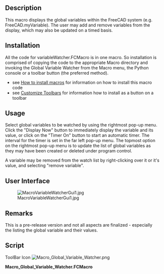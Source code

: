 <languages/>

{{Macro
|Name=Macro Global Variable Watcher
|Description=This macro displays the global variables within the FreeCAD system, (e.g. FreeCAD.myVariable).
|Author=Piffpoof
|Version=1.0
|Date=2015-02-09
|FCVersion=All
|Download=[https://wiki.freecad.org/images/c/c1/Macro_Global_Variable_Watcher.png ToolBar Icon]
}}

==Description==

This macro displays the global variables within the FreeCAD system (e.g. FreeCAD.myVariable). The user may add and remove variables from the display, which may also be updated on a timed basis.

==Installation==

All the code for variableWatcher.FCMacro is in one macro. So installation is comprised of copying the code to the appropriate Macro directory and invoking the Global Variable Watcher from the Macro menu, the Python console or a toolbar button (the preferred method).
* see [[How_to_install_macros|How to install macros]] for information on how to install this macro code
* see [[Customize_Toolbars|Customize Toolbars]] for information how to install as a button on a toolbar

==Usage==

Select global variables to be watched by using the rightmost pop-up menu. Click the "Display Now" button to immediately display the variable and its value, or click on the "Timer On" button to start an automatic timer. The interval for the timer is set in the far left pop-up menu. The topmost option on the rightmost pop-up menu is to update the list of global variables as they may have been created or deleted under program control.

A variable may be removed from the watch list by right-clicking over it or it's value, and selecting "remove variable".

==User Interface==

[[File:MacroVariableWatcherGui1.jpg]]

==Remarks==

This is a pre-release version and not all aspects are finalized - especially the listing the global variable and their values.

==Script==

ToolBar Icon [[Image:Macro_Global_Variable_Watcher.png]]

'''Macro_Global_Variable_Watcher.FCMacro'''

{{MacroCode|code=
# -*- coding: utf-8 -*-
#
#			Variable Watcher
#			displays variables of the form FreeCAD.*,
#			either manually or on a timed basis
#
################################
# routine to <description goes here>
"""
script does <long winded description goes here>
"""
################################

# import statements
import FreeCAD
import math, collections, time
from datetime import datetime
from threading import Timer
from PySide import QtGui, QtCore

# UI Class definitions

class VariableWatcher(QtGui.QDialog):
	""""""
	def __init__(self):
		super(VariableWatcher, self).__init__()
		self.initUI()
	def initUI(self):
		column1LH	= 10
		column2LH	= 350
		headerY		= 20
		row1		= 50
		row2		= 75
		row3		= 100
		row4		= 125
		row5		= 150
		# define window		xLoc,yLoc,xDim,yDim
		self.setGeometry(	250, 250, 750, 200)
		self.setWindowTitle("Variable Watcher")
		self.setWindowFlags(QtCore.Qt.WindowStaysOnTopHint)
		self.intervalDefault = str(2)
		# labels
		self.name1 = QtGui.QLabel(varLabelSpaces, self)
		self.name1.move(column1LH, row1)
		self.value1 = QtGui.QLabel(varValueSpaces, self)
		self.value1.move(column2LH, row1)
		self.name2 = QtGui.QLabel(varLabelSpaces, self)
		self.name2.move(column1LH, row2)
		self.value2 = QtGui.QLabel(varValueSpaces, self)
		self.value2.move(column2LH, row2)
		self.name3 = QtGui.QLabel(varLabelSpaces, self)
		self.name3.move(column1LH, row3)
		self.value3 = QtGui.QLabel(varValueSpaces, self)
		self.value3.move(column2LH, row3)
		self.name4 = QtGui.QLabel(varLabelSpaces, self)
		self.name4.move(column1LH, row4)
		self.value4 = QtGui.QLabel(varValueSpaces, self)
		self.value4.move(column2LH, row4)
		self.name5 = QtGui.QLabel(varLabelSpaces, self)
		self.name5.move(column1LH, row5)
		self.value5 = QtGui.QLabel(varValueSpaces, self)
		self.value5.move(column2LH, row5)
		self.intervalLbl = QtGui.QLabel("interval", self)
		self.intervalLbl.move(90, headerY)
		self.timestampLbl = QtGui.QLabel("                 ", self)
		self.timestampLbl.move(300, 180)
		# radio buttons
		self.timerOnRB  = QtGui.QRadioButton("Timer On",self)
		self.timerOnRB.setEnabled(True)
		self.timerOnRB.clicked.connect(self.onTimerOnRB)
		self.timerOnRB.move(150,headerY-10)
		self.timerOffRB = QtGui.QRadioButton("Timer Off",self)
		self.timerOffRB.setEnabled(True)
		self.timerOffRB.setChecked(True)
		self.timerOffRB.clicked.connect(self.onTimerOffRB)
		self.timerOffRB.move(150,headerY+10)
		#
		nowButton = QtGui.QPushButton('Display Now', self)
		nowButton.clicked.connect(self.onDisplayNow)
		nowButton.move(250, headerY-7)
		# set up lists for pop-ups
		self.intervalPopupItems = ("0.5","1","2","3","4","5","6","7","8","9","10")
		# set up pop-up menu for timer interval
		self.intervalPop = QtGui.QComboBox(self)
		self.intervalPop.addItems(self.intervalPopupItems)
		self.intervalPop.setCurrentIndex(self.intervalPopupItems.index(self.intervalDefault))
		self.interval = self.intervalDefault
		self.intervalPop.move(10,headerY-5)
		self.intervalPop.activated[str].connect(self.onIntervalActivated)
		# set up pop-up menu FreeCAD global variables to watch
		self.globVar = QtGui.QComboBox(self)
		self.globVar.addItems(fcGlobalVars())
		self.globVar.setCurrentIndex(0)
		self.globVar.setGeometry(0,0,250,30)
		self.globVar.move(375,headerY-7)
		self.globVar.activated[str].connect(self.onMenuChoice)
		#
		cancelButton = QtGui.QPushButton('Cancel', self)
		cancelButton.clicked.connect(self.onCancel)
		cancelButton.move(650, headerY-7)
		# contextual menu for removing variable from watch list
		mnuRemove = QtGui.QAction(self)
		mnuRemove.setText("remove variable")
		mnuRemove.triggered.connect(self.onRemoveVariable)
		# define menu and add option
		self.name1.setContextMenuPolicy(QtCore.Qt.ActionsContextMenu)
		self.name1.addAction(mnuRemove)
		self.name2.setContextMenuPolicy(QtCore.Qt.ActionsContextMenu)
		self.name2.addAction(mnuRemove)
		self.name3.setContextMenuPolicy(QtCore.Qt.ActionsContextMenu)
		self.name3.addAction(mnuRemove)
		self.name4.setContextMenuPolicy(QtCore.Qt.ActionsContextMenu)
		self.name4.addAction(mnuRemove)
		self.name5.setContextMenuPolicy(QtCore.Qt.ActionsContextMenu)
		self.name5.addAction(mnuRemove)
		self.value1.setContextMenuPolicy(QtCore.Qt.ActionsContextMenu)
		self.value1.addAction(mnuRemove)
		self.value2.setContextMenuPolicy(QtCore.Qt.ActionsContextMenu)
		self.value2.addAction(mnuRemove)
		self.value3.setContextMenuPolicy(QtCore.Qt.ActionsContextMenu)
		self.value3.addAction(mnuRemove)
		self.value4.setContextMenuPolicy(QtCore.Qt.ActionsContextMenu)
		self.value4.addAction(mnuRemove)
		self.value5.setContextMenuPolicy(QtCore.Qt.ActionsContextMenu)
		self.value5.addAction(mnuRemove)

		self.show()
		#
	def onIntervalActivated(self, text):
		self.interval = text
	
	def onTimerOffRB(self):
		# don't do much, this button serves as a semaphore for the timer routine
		pass

	def onTimerOnRB(self):
		# launch timer routine which is based on the Off radio button
		self.timerRoutine()

	def timerRoutine(self):
		if self.timerOnRB.isChecked():
			# if the On button is still checked then launch another timer event
			#print self.interval
			Timer(float(self.interval), self.timerRoutine, ()).start()
			#Timer(2, self.timerRoutine, ()).start()
		else:
			FreeCAD.Console.PrintMessage("Timer ceasing\n")
		# now do what should be done
		self.timerRoutineActions()

	def timerRoutineActions(self):
		global watchedVariables
		if len(watchedVariables)>0:
			self.displayVariables()
		else:
			FreeCAD.Console.PrintMessage("Timer found no variables\n")
		self.timestamp()

	def timestamp(self):
		self.timestampLbl.setText(datetime.now().strftime('%H:%M:%S'))

	def onDisplayNow(self):
		self.timestamp()
		if len(watchedVariables)>0:
			self.displayVariables()
		else:
			FreeCAD.Console.PrintMessage("Found no variables\n")

	def onMenuChoice(self,aChoice):
		# handle the user choice from the list of FreeCAD global variables
		if aChoice==topOfMenuChoices:
			# wants to update list of Global variable in FreeCAD
			self.globVarPopupItems  = fcGlobalVars()
			self.globVar.clear()
			self.globVar.addItems(self.globVarPopupItems)
		else:
			if hasattr(FreeCAD,aChoice):
				varStr = "FreeCAD."+aChoice
				exec "varVal = "+varStr
				exec "dataTypeStr = str(type(" + varStr + "))"
				self.addVariable(varStr,varVal.__repr__())

	def addVariable(self, aNameStr, aValueStr):
		global watchedVariables
		if len(watchedVariables)<watchVariableLimit:
			# screen limited in size for now
			if aNameStr not in watchedVariables.keys():
				# prevent adding same variable twice
				watchedVariables[aNameStr] = aValueStr
				self.displayVariables()
		
	def onRemoveVariable(self):
		global watchedVariables
		if self.name1.underMouse() or self.value1.underMouse():
			variableToRemove = self.name1.text()
		if self.name2.underMouse() or self.value2.underMouse():
			variableToRemove = self.name2.text()
		if self.name3.underMouse() or self.value3.underMouse():
			variableToRemove = self.name3.text()
		#print variableToRemove
		watchedVariables.pop(variableToRemove)
		self.displayVariables()

	def displayVariables(self):
		global watchedVariables
		
		sortedKeys = watchedVariables.keys()
		sortedKeysCount = len(sortedKeys)
		# clear display variables
		self.name1.setText("")
		self.value1.setText("")
		self.name2.setText("")
		self.value2.setText("")
		self.name3.setText("")
		self.value3.setText("")
		self.name4.setText("")
		self.value4.setText("")
		self.name5.setText("")
		self.value5.setText("")
		# now display variable names and values
		# use 'if hasattr(FreeCAD,"ABC"):' to ensure that variable still exists
		for i in range(0,min(len(watchedVariables),5)):
			aNameStr = sortedKeys[i]
			exec "aValueStr = "+aNameStr+".__repr__()"
			#print aNameStr, " ", aValueStr
			if i==0:
				self.name1.setText(aNameStr)
				self.value1.setText(aValueStr)
			elif i==1:
				self.name2.setText(aNameStr)
				self.value2.setText(aValueStr)
			elif i==2:
				self.name3.setText(aNameStr)
				self.value3.setText(aValueStr)
			elif i==3:
				self.name4.setText(aNameStr)
				self.value4.setText(aValueStr)
			elif i==4:
				self.name5.setText(aNameStr)
				self.value5.setText(aValueStr)

	def onCancel(self):
		# need to shut down timer if running
		self.close()

# Class definitions

# Functions definitions

def fcGlobalVars():
	varDict = list()
	varDict.append(topOfMenuChoices)
	for i in FreeCAD.__dict__.keys():
		typeStr = type(FreeCAD.__dict__[i])
		# disregard functions or methods, module
		if str(typeStr) in ("<type 'type'>","<type 'builtin_function_or_method'>","<type 'module'>"):
			pass
		else:
			# ignore reserved variable names
			if str(i) in ("PythonAssistantWindowStatus","GuiUp","ActiveDocument", "__path__", "__package__", "__doc__", "__name__"):
				pass
			else:
				varDict.append(i)
	return varDict

# Constant definitions
topOfMenuChoices = ">Update list of global variables<"
varLabelSpaces = ">                                                                    <"
varValueSpaces = ">                                                                                      <"

# code ***********************************************************************************
global watchVariables, watchVariableLimit
watchedVariables = {}
watchVariableLimit = 5 # number of lines on screen

form = VariableWatcher()
form.exec_()
#
#OS: Mac OS X
#Word size: 64-bit
#Version: 0.14.3703 (Git)
#Branch: releases/FreeCAD-0-14
#Hash: c6edd47334a3e6f209e493773093db2b9b4f0e40
#Python version: 2.7.5
#Qt version: 4.8.6
#Coin version: 3.1.3
#SoQt version: 1.5.0
#OCC version: 6.7.0
#
#thus ends the macro...
}}

{{clear}}